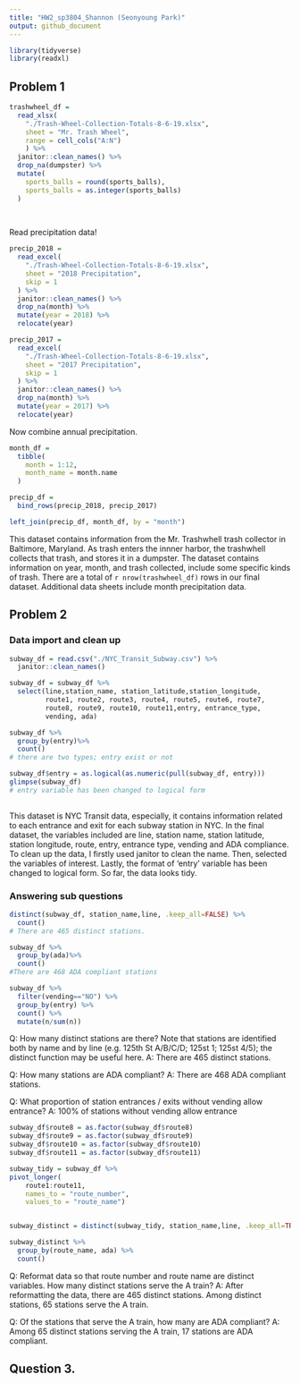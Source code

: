 ```yaml
---
title: "HW2_sp3804_Shannon (Seonyoung Park)"
output: github_document
---
```

```r
library(tidyverse)
library(readxl)
```

## Problem 1
```r
trashwheel_df = 
  read_xlsx(
    "./Trash-Wheel-Collection-Totals-8-6-19.xlsx",
    sheet = "Mr. Trash Wheel",
    range = cell_cols("A:N")
    ) %>%
  janitor::clean_names() %>%
  drop_na(dumpster) %>%
  mutate(
    sports_balls = round(sports_balls),
    sports_balls = as.integer(sports_balls)
  )
    
  
```
Read precipitation data!

```r
precip_2018 = 
  read_excel(
    "./Trash-Wheel-Collection-Totals-8-6-19.xlsx",
    sheet = "2018 Precipitation",
    skip = 1
  ) %>%
  janitor::clean_names() %>%
  drop_na(month) %>%
  mutate(year = 2018) %>%
  relocate(year)

precip_2017 = 
  read_excel(
    "./Trash-Wheel-Collection-Totals-8-6-19.xlsx",
    sheet = "2017 Precipitation",
    skip = 1
  ) %>%
  janitor::clean_names() %>%
  drop_na(month) %>%
  mutate(year = 2017) %>%
  relocate(year)
```

Now combine annual precipitation.
```r
month_df = 
  tibble(
    month = 1:12,
    month_name = month.name
  )

precip_df = 
  bind_rows(precip_2018, precip_2017) 

left_join(precip_df, month_df, by = "month")


```

This dataset contains information from the Mr. Trashwhell trash collector in Baltimore, Maryland. As trash enters the innner harbor, the trashwhell collects that trash, and stores it in a dumpster. The dataset contains information on year, month, and trash collected, include some specific kinds of trash. There are a total of `r nrow(trashwheel_df)` rows in our final dataset. Additional data sheets include month precipitation data. 

## Problem 2
### Data import and clean up
```r
subway_df = read.csv("./NYC_Transit_Subway.csv") %>%
  janitor::clean_names()

subway_df = subway_df %>%
  select(line,station_name, station_latitude,station_longitude,
         route1, route2, route3, route4, route5, route6, route7,
         route8, route9, route10, route11,entry, entrance_type,
         vending, ada)

subway_df %>%
  group_by(entry)%>%
  count()
# there are two types; entry exist or not

subway_df$entry = as.logical(as.numeric(pull(subway_df, entry)))
glimpse(subway_df)
# entry variable has been changed to logical form 
  
```
This dataset is NYC Transit data, especially, it contains information related to each entrance and exit for each subway station in NYC. In the final dataset, the variables included are line, station name, station latitude, station longitude, route, entry, entrance type, vending and ADA compliance. To clean up the data, I firstly used janitor to clean the name. Then, selected the variables of interest. Lastly, the format of 'entry' variable has been changed to logical form. So far, the data looks tidy. 

### Answering sub questions
```r
distinct(subway_df, station_name,line, .keep_all=FALSE) %>%
  count()
# There are 465 distinct stations.

subway_df %>%
  group_by(ada)%>%
  count()
#There are 468 ADA compliant stations

subway_df %>%
  filter(vending=="NO") %>%
  group_by(entry) %>%
  count() %>%
  mutate(n/sum(n))

```

Q: How many distinct stations are there? 
Note that stations are identified both by name and by line (e.g. 125th St A/B/C/D; 125st 1; 125st 4/5); the distinct function may be useful here.
A: There are 465 distinct stations. 

Q: How many stations are ADA compliant?
A: There are 468 ADA compliant stations.

Q: What proportion of station entrances / exits without vending allow entrance?
A: 100% of stations without vending allow entrance

```r
subway_df$route8 = as.factor(subway_df$route8)
subway_df$route9 = as.factor(subway_df$route9)
subway_df$route10 = as.factor(subway_df$route10)
subway_df$route11 = as.factor(subway_df$route11)

subway_tidy = subway_df %>%
pivot_longer(
    route1:route11,
    names_to = "route_number",
    values_to = "route_name")


subway_distinct = distinct(subway_tidy, station_name,line, .keep_all=TRUE) 

subway_distinct %>%
  group_by(route_name, ada) %>%
  count()

```

Q: Reformat data so that route number and route name are distinct variables. How many distinct stations serve the A train? 
A: After reformatting the data, there are 465 distinct stations. 
Among distinct stations, 65 stations serve the A train. 

Q: Of the stations that serve the A train, how many are ADA compliant?
A: Among 65 distinct stations serving the A train, 17 stations are ADA compliant. 

## Question 3.
```r


```

